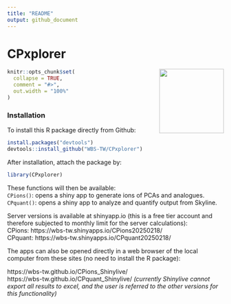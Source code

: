```yaml
---
title: "README"
output: github_document
---
```


<!-- Knit this README.Rmd to generate README.md -->

# CPxplorer
  
<!-- badges: start -->
  
   
<img src="inst/CPxplorer_Logo.png" align="right" height="150px" />
  
  
```r
knitr::opts_chunk$set(
  collapse = TRUE,
  comment = "#>",
  out.width = "100%"
)
```
  
  
<!-- badges: end -->


### Installation
  
<!-- You can install the released version of CPxplorer from [CRAN](https://CRAN.R-project.org) with: -->

<!-- ``` r -->
<!-- install.packages("CPxplorer") -->
<!-- ``` -->
  

To install this R package directly from Github:  
``` r
install.packages("devtools")
devtools::install_github("WBS-TW/CPxplorer")

```
  
After installation, attach the package by:  
``` r
library(CPxplorer)
```
  
These functions will then be available:  
`CPions()`: opens a shiny app to generate ions of PCAs and analogues.  
`CPquant()`: opens a shiny app to analyze and quantify output from Skyline.  
  
  
Server versions is available at shinyapp.io (this is a free tier account and therefore subjected to monthly limit for the server calculations):   
CPions: https://wbs-tw.shinyapps.io/CPions20250218/  
CPquant: https://wbs-tw.shinyapps.io/CPquant20250218/  
  
  
The apps can also be opened directly in a web browser of the local computer from these sites (no need to install the R package):  
  
https://wbs-tw.github.io/CPions_Shinylive/  
https://wbs-tw.github.io/CPquant_Shinylive/  _(currently Shinylive cannot export all results to excel, and the user is referred to the other versions for this functionality)_  

  
  

  
  



  
  
  


